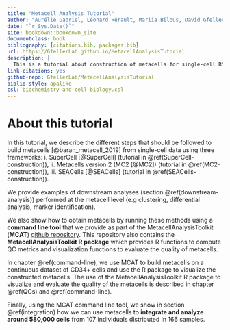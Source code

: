 ```yaml
---
title: "Metacell Analysis Tutorial"
author: "Aurélie Gabriel, Léonard Hérault, Mariia Bilous, David Gfeller"
date: "`r Sys.Date()`"
site: bookdown::bookdown_site
documentclass: book
bibliography: [citations.bib, packages.bib]
url: https://GfellerLab.github.io/MetacellAnalysisTutorial
description: |
  This is a tutorial about construction of metacells for single-cell RNA-seq data and analysis of metacells.
link-citations: yes
github-repo: GfellerLab/MetacellAnalysisTutorial
biblio-style: apalike
csl: biochemistry-and-cell-biology.csl
---
```


# About this tutorial{.unnumbered}

In this tutorial, we describe the different steps that should be followed to build metacells [@baran_metacell_2019] from single-cell data using three frameworks:
i. SuperCell [@SuperCell] (tutorial in \@ref(SuperCell-construction)),
ii. Metacells version 2 (MC2 [@MC2]) (tutorial in \@ref(MC2-construction)),
iii. SEACells [@SEACells] (tutorial in \@ref(SEACells-construction)).

We provide examples of downstream analyses (section \@ref(downstream-analysis)) performed at the metacell level (e.g clustering, differential analysis, marker identification).

We also show how to obtain metacells by running these methods using a **command line tool** that we provide as part of the MetacellAnalysisToolkit (**MCAT**) [github repository](https://github.com/GfellerLab/MetacellAnalysisToolkit).
This repository also contains the **MetacellAnalysisToolkit R package** which provides R functions to compute QC
metrics and visualization functions to evaluate the quality of metacells.

In chapter \@ref(command-line), we use MCAT to build metacells on a continuous dataset of CD34+ cells and use the R package to visualize the constructed metacells.
The use of the MetacellAnalysisToolkit R package to visualize and evaluate the quality of the metacells is described in chapter \@ref(QCs) and \@ref(command-line).

Finally, using the MCAT command line tool, we show in section \@ref(integration) how we can use metacells to **integrate and analyze around 580,000 cells** from 107 individuals distributed in 166 samples.
